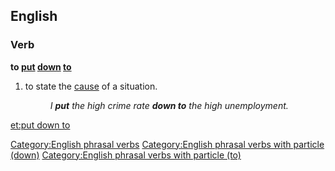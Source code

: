 ==English==

===Verb===
'''to [[put]] [[down]] [[to]]'''

# {{idiomatic}} to state the [[cause]] of a situation.
#:''I '''put''' the high crime rate '''down to''' the high unemployment.''

[[Category:English phrasal verbs]]
[[Category:English phrasal verbs with particle (down)]]
[[Category:English phrasal verbs with particle (to)]]

[[et:put down to]]